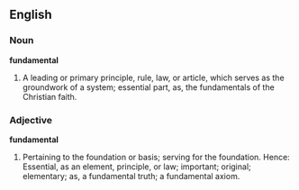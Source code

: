 ==English==

===Noun===

'''fundamental'''

#A leading or primary principle, rule, law, or article, which serves as the groundwork of a system; essential part, as, the fundamentals of the Christian faith.

===Adjective===

'''fundamental'''

#Pertaining to the foundation or basis; serving for the foundation. Hence: Essential, as an element, principle, or law; important; original; elementary; as, a fundamental truth; a fundamental axiom.